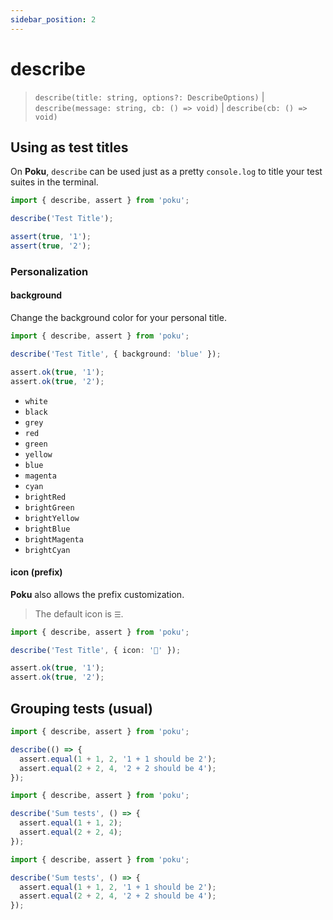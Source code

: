 ```yaml
---
sidebar_position: 2
---
```



# describe

> `describe(title: string, options?: DescribeOptions)` | `describe(message: string, cb: () => void)` | `describe(cb: () => void)`

## Using as test titles

On **Poku**, `describe` can be used just as a pretty `console.log` to title your test suites in the terminal.

```ts
import { describe, assert } from 'poku';

describe('Test Title');

assert(true, '1');
assert(true, '2');
```

### Personalization

#### background

Change the background color for your personal title.

```ts
import { describe, assert } from 'poku';

describe('Test Title', { background: 'blue' });

assert.ok(true, '1');
assert.ok(true, '2');
```

<FAQ title='Available Colors'>

- `white`
- `black`
- `grey`
- `red`
- `green`
- `yellow`
- `blue`
- `magenta`
- `cyan`
- `brightRed`
- `brightGreen`
- `brightYellow`
- `brightBlue`
- `brightMagenta`
- `brightCyan`

</FAQ>

#### icon (prefix)

**Poku** also allows the prefix customization.

> The default icon is `☰`.

```ts
import { describe, assert } from 'poku';

describe('Test Title', { icon: '🔬' });

assert.ok(true, '1');
assert.ok(true, '2');
```

## Grouping tests (usual)

```ts
import { describe, assert } from 'poku';

describe(() => {
  assert.equal(1 + 1, 2, '1 + 1 should be 2');
  assert.equal(2 + 2, 4, '2 + 2 should be 4');
});
```

```ts
import { describe, assert } from 'poku';

describe('Sum tests', () => {
  assert.equal(1 + 1, 2);
  assert.equal(2 + 2, 4);
});
```

```ts
import { describe, assert } from 'poku';

describe('Sum tests', () => {
  assert.equal(1 + 1, 2, '1 + 1 should be 2');
  assert.equal(2 + 2, 4, '2 + 2 should be 4');
});
```
